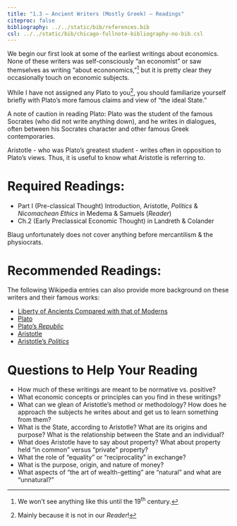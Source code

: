 ```yaml
---
title: "1.3 — Ancient Writers (Mostly Greek) — Readings"
citeproc: false
bibliography: ../../static/bib/references.bib
csl: ../../static/bib/chicago-fullnote-bibliography-no-bib.csl
---
```


We begin our first look at some of the earliest writings about economics. None of these writers was self-consciously “an economist” or saw themselves as writing “about econonomics,”^[We won't see anything like this until the 19^th^ century.] but it is pretty clear they occasionally touch on economic subjects.

While I have not assigned any Plato to you^[Mainly because it is not in our *Reader*!], you should familiarize yourself briefly with Plato's more famous claims and view of "the ideal State." 

A note of caution in reading Plato: Plato was the student of the famous Socrates (who did not write anything down), and he writes in dialogues, often between his Socrates character and other famous Greek contemporaries.

Aristotle - who was Plato's greatest student - writes often in opposition to Plato's views. Thus, it is useful to know what Aristotle is referring to. 


# Required Readings:

- <i class="fas fas fa-book"></i> Part I (Pre-classical Thought) Introduction, Aristotle, *Politics* & *Nicomachean Ethics* in Medema & Samuels (*Reader*)
- <i class="fas fas fa-book"></i> Ch.2 (Early Preclassical Economic Thought) in Landreth & Colander

Blaug unfortunately does not cover anything before mercantilism & the physiocrats.

# Recommended Readings:

The following Wikipedia entries can also provide more background on these writers and their famous works:

- [<i class="fab fa-wikipedia-w"></i> Liberty of Ancients Compared with that of Moderns](https://en.wikipedia.org/wiki/The_Liberty_of_Ancients_Compared_with_that_of_Moderns)
- [<i class="fab fa-wikipedia-w"></i> Plato](https://en.wikipedia.org/wiki/Plato)
- [<i class="fab fa-wikipedia-w"></i> Plato's *Republic*](https://en.wikipedia.org/wiki/Republic_(Plato))
- [<i class="fab fa-wikipedia-w"></i> Aristotle](https://en.wikipedia.org/wiki/Aristotle)
- [<i class="fab fa-wikipedia-w"></i> Aristotle's *Politics*](https://en.wikipedia.org/wiki/Politics_(Aristotle))

# Questions to Help Your Reading

- How much of these writings are meant to be normative vs. positive? 
- What economic concepts or principles can you find in these writings?
- What can we glean of Aristotle's method or methodology? How does he approach the subjects he writes about and get us to learn something from them?
- What is the State, according to Aristotle? What are its origins and purpose? What is the relationship between the State and an individual?
- What does Aristotle have to say about property? What about property held "in common" versus "private" property?
- What the role of "equality" or "reciprocality" in exchange?
- What is the purpose, origin, and nature of money?
- What aspects of "the art of wealth-getting" are "natural" and what are "unnatural?"
